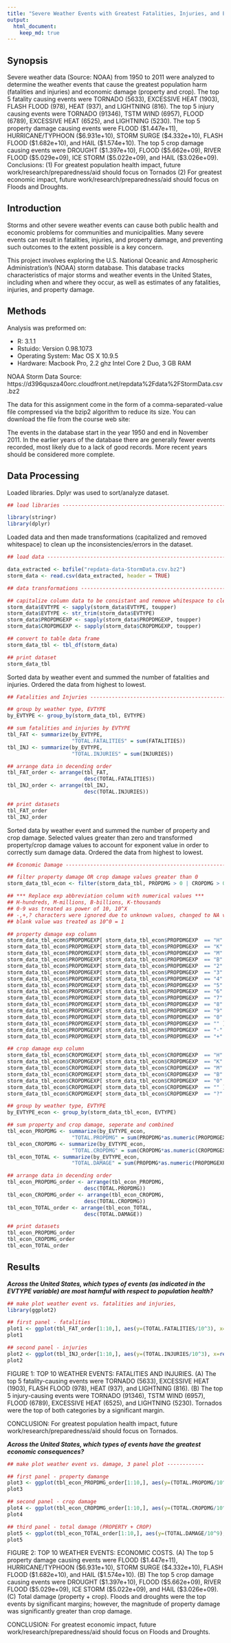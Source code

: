 ```yaml
---
title: "Severe Weather Events with Greatest Fatalities, Injuries, and Economic Damage in the United States 1950-2011"
output: 
  html_document:
    keep_md: true
---
```


## Synopsis

Severe weather data (Source: NOAA) from 1950 to 2011 were analyzed to determine the weather events that cause the greatest population harm (fatalities and injuries) and economic damage (property and crop). The top 5 fatality causing events were TORNADO (5633), EXCESSIVE HEAT (1903), FLASH FLOOD (978), HEAT (937), and LIGHTNING (816). The top 5 injury causing events were TORNADO (91346), TSTM WIND (6957), FLOOD (6789), EXCESSIVE HEAT (6525), and LIGHTNING (5230). The top 5 property damage causing events were FLOOD ($1.447e+11), HURRICANE/TYPHOON ($6.931e+10), STORM SURGE ($4.332e+10), FLASH FLOOD ($1.682e+10), and HAIL ($1.574e+10). The top 5 crop damage causing events were DROUGHT ($1.397e+10), FLOOD ($5.662e+09), RIVER FLOOD ($5.029e+09), ICE STORM ($5.022e+09), and HAIL ($3.026e+09). Conclusions: (1) For greatest population health impact, future work/research/preparedness/aid should focus on Tornados (2) For greatest economic impact, future work/research/preparedness/aid should focus on Floods and Droughts. 

## Introduction

Storms and other severe weather events can cause both public health and economic problems for communities and municipalities. Many severe events can result in fatalities, injuries, and property damage, and preventing such outcomes to the extent possible is a key concern.

This project involves exploring the U.S. National Oceanic and Atmospheric Administration's (NOAA) storm database. This database tracks characteristics of major storms and weather events in the United States, including when and where they occur, as well as estimates of any fatalities, injuries, and property damage.

## Methods

Analysis was preformed on:

* R: 3.1.1 
* Rstuido: Version 0.98.1073 
* Operating System: Mac OS X 10.9.5 
* Hardware: Macbook Pro, 2.2 ghz Intel Core 2 Duo, 3 GB RAM 

NOAA Storm Data Source: https://d396qusza40orc.cloudfront.net/repdata%2Fdata%2FStormData.csv.bz2

The data for this assignment come in the form of a comma-separated-value file compressed via the bzip2 algorithm to reduce its size. You can download the file from the course web site:

The events in the database start in the year 1950 and end in November 2011. In the earlier years of the database there are generally fewer events recorded, most likely due to a lack of good records. More recent years should be considered more complete.

## Data Processing 

Loaded libraries. Dplyr was used to sort/analyze dataset. 

```r

## load libraries --------------------------------------------------------------------------

library(stringr)
library(dplyr)

```

Loaded data and then made transformations (capitalized and removed whitespace) to clean up the inconsistencies/errors in the dataset. 

```r

## load data -------------------------------------------------------------------------------

data_extracted <- bzfile("repdata-data-StormData.csv.bz2")
storm_data <- read.csv(data_extracted, header = TRUE)

## data transformations --------------------------------------------------------------------

## capitalize column data to be consistant and remove whitespace to clean up data
storm_data$EVTYPE <- sapply(storm_data$EVTYPE, toupper)
storm_data$EVTYPE <- str_trim(storm_data$EVTYPE)
storm_data$PROPDMGEXP <- sapply(storm_data$PROPDMGEXP, toupper)
storm_data$CROPDMGEXP <- sapply(storm_data$CROPDMGEXP, toupper)

## convert to table data frame
storm_data_tbl <- tbl_df(storm_data)

## print dataset
storm_data_tbl
```

Sorted data by weather event and summed the number of fatalities and injuries. Ordered the data from highest to lowest. 

```r

## Fatalities and Injuries ----------------------------------------------------------

## group by weather type, EVTYPE
by_EVTYPE <- group_by(storm_data_tbl, EVTYPE)

## sum fatalities and injuries by EVTYPE
tbl_FAT <- summarize(by_EVTYPE, 
                     "TOTAL.FATALITIES" = sum(FATALITIES))
tbl_INJ <- summarize(by_EVTYPE, 
                     "TOTAL.INJURIES" = sum(INJURIES))

## arrange data in decending order
tbl_FAT_order <- arrange(tbl_FAT, 
                         desc(TOTAL.FATALITIES))
tbl_INJ_order <- arrange(tbl_INJ, 
                         desc(TOTAL.INJURIES))

## print datasets
tbl_FAT_order
tbl_INJ_order 

```

Sorted data by weather event and summed the number of property and crop damage. Selected values greater than zero and transformed property/crop damage values to account for exponent value in order to correctly sum damage data. Ordered the data from highest to lowest. 

```r

## Economic Damage -------------------------------------------------------------------------

## filter property damage OR crop damage values greater than 0
storm_data_tbl_econ <- filter(storm_data_tbl, PROPDMG > 0 | CROPDMG > 0)

## *** Replace exp abbreviation column with numerical values ***
## H-hundreds, M-millions, B-billions, K-thousands
## 0-9 was treated as power of 10, 10^X 
## -,+,? characters were ignored due to unknown values, changed to NA value
## blank value was treated as 10^0 = 1

## property damage exp column
storm_data_tbl_econ$PROPDMGEXP[ storm_data_tbl_econ$PROPDMGEXP  == "H" ] <- 100
storm_data_tbl_econ$PROPDMGEXP[ storm_data_tbl_econ$PROPDMGEXP  == "K" ] <- 1000 
storm_data_tbl_econ$PROPDMGEXP[ storm_data_tbl_econ$PROPDMGEXP  == "M" ] <- 1000000 
storm_data_tbl_econ$PROPDMGEXP[ storm_data_tbl_econ$PROPDMGEXP  == "B" ] <- 1000000000 
storm_data_tbl_econ$PROPDMGEXP[ storm_data_tbl_econ$PROPDMGEXP  == "2" ] <- 100 
storm_data_tbl_econ$PROPDMGEXP[ storm_data_tbl_econ$PROPDMGEXP  == "3" ] <- 1000
storm_data_tbl_econ$PROPDMGEXP[ storm_data_tbl_econ$PROPDMGEXP  == "4" ] <- 10000
storm_data_tbl_econ$PROPDMGEXP[ storm_data_tbl_econ$PROPDMGEXP  == "5" ] <- 100000
storm_data_tbl_econ$PROPDMGEXP[ storm_data_tbl_econ$PROPDMGEXP  == "6" ] <- 1000000 
storm_data_tbl_econ$PROPDMGEXP[ storm_data_tbl_econ$PROPDMGEXP  == "7" ] <- 10000000 
storm_data_tbl_econ$PROPDMGEXP[ storm_data_tbl_econ$PROPDMGEXP  == "8" ] <- 100000000 
storm_data_tbl_econ$PROPDMGEXP[ storm_data_tbl_econ$PROPDMGEXP  == "9" ] <- 1000000000 
storm_data_tbl_econ$PROPDMGEXP[ storm_data_tbl_econ$PROPDMGEXP  == "0" ] <- 1
storm_data_tbl_econ$PROPDMGEXP[ storm_data_tbl_econ$PROPDMGEXP  == "" ] <- 1
storm_data_tbl_econ$PROPDMGEXP[ storm_data_tbl_econ$PROPDMGEXP  == "-" ] <- NA
storm_data_tbl_econ$PROPDMGEXP[ storm_data_tbl_econ$PROPDMGEXP  == "+" ] <- NA

## crop damage exp column
storm_data_tbl_econ$CROPDMGEXP[ storm_data_tbl_econ$CROPDMGEXP  == "H" ] <- 100
storm_data_tbl_econ$CROPDMGEXP[ storm_data_tbl_econ$CROPDMGEXP  == "K" ] <- 1000 
storm_data_tbl_econ$CROPDMGEXP[ storm_data_tbl_econ$CROPDMGEXP  == "M" ] <- 1000000 
storm_data_tbl_econ$CROPDMGEXP[ storm_data_tbl_econ$CROPDMGEXP  == "B" ] <- 1000000000 
storm_data_tbl_econ$CROPDMGEXP[ storm_data_tbl_econ$CROPDMGEXP  == "0" ] <- 1
storm_data_tbl_econ$CROPDMGEXP[ storm_data_tbl_econ$CROPDMGEXP  == "" ] <- 1
storm_data_tbl_econ$CROPDMGEXP[ storm_data_tbl_econ$CROPDMGEXP  == "?" ] <- NA

## group by weather type, EVTYPE 
by_EVTYPE_econ <- group_by(storm_data_tbl_econ, EVTYPE)

## sum property and crop damage, seperate and combined
tbl_econ_PROPDMG <- summarize(by_EVTYPE_econ, 
                     "TOTAL.PROPDMG" = sum(PROPDMG*as.numeric(PROPDMGEXP)))
tbl_econ_CROPDMG <- summarize(by_EVTYPE_econ, 
                     "TOTAL.CROPDMG" = sum(CROPDMG*as.numeric(CROPDMGEXP)))
tbl_econ_TOTAL <- summarize(by_EVTYPE_econ, 
                     "TOTAL.DAMAGE" = sum(PROPDMG*as.numeric(PROPDMGEXP) + CROPDMG*as.numeric(CROPDMGEXP)) ) 

## arrange data in decending order
tbl_econ_PROPDMG_order <- arrange(tbl_econ_PROPDMG, 
                         desc(TOTAL.PROPDMG))
tbl_econ_CROPDMG_order <- arrange(tbl_econ_CROPDMG, 
                         desc(TOTAL.CROPDMG))
tbl_econ_TOTAL_order <- arrange(tbl_econ_TOTAL, 
                         desc(TOTAL.DAMAGE))

## print datasets
tbl_econ_PROPDMG_order
tbl_econ_CROPDMG_order
tbl_econ_TOTAL_order

```

## Results 

***Across the United States, which types of events (as indicated in the EVTYPE variable) are most harmful with respect to population health?***

```r

## make plot weather event vs. fatalities and injuries, 
library(ggplot2)

## first panel - fatalities 
plot1 <- ggplot(tbl_FAT_order[1:10,], aes(y=(TOTAL.FATALITIES/10^3), x=reorder(EVTYPE, TOTAL.FATALITIES))) + geom_bar(stat="identity") + coord_flip() + theme_bw() + labs(title = "TOP 10 WEATHER EVENTS: FATALITIES", x = "", y = "FATALITIES (Thousands, 10^3)")
plot1

## second panel - injuries
plot2 <- ggplot(tbl_INJ_order[1:10,], aes(y=(TOTAL.INJURIES/10^3), x=reorder(EVTYPE, TOTAL.INJURIES))) + geom_bar(stat="identity") + coord_flip() + theme_bw() + labs(title = "TOP 10 WEATHER EVENTS: INJURIES", x = "", y = "INJURIES (Thousands, 10^3)")
plot2
```

FIGURE 1: TOP 10 WEATHER EVENTS: FATALITIES AND INJURIES. (A) The top 5 fatality-causing events were TORNADO (5633), EXCESSIVE HEAT (1903), FLASH FLOOD (978), HEAT (937), and LIGHTNING (816). (B) The top 5 injury-causing events were TORNADO (91346), TSTM WIND (6957), FLOOD (6789), EXCESSIVE HEAT (6525), and LIGHTNING (5230). Tornados were the top of both categories by a significant margin.  
  
CONCLUSION: For greatest population health impact, future work/research/preparedness/aid should focus on Tornados. 
  
***Across the United States, which types of events have the greatest economic consequences?***  

```r

## make plot weather event vs. damage, 3 panel plot ------------

## first panel - property damange 
plot3 <- ggplot(tbl_econ_PROPDMG_order[1:10,], aes(y=(TOTAL.PROPDMG/10^9), x=reorder(EVTYPE, TOTAL.PROPDMG))) + geom_bar(stat="identity") + coord_flip() + theme_bw() + labs(title = "TOP 10 WEATHER EVENTS: ECONOMIC COSTS", x = "", y = "PROPERTY DAMAGE ($ Billons, 10^9)")
plot3

## second panel - crop damage
plot4 <- ggplot(tbl_econ_CROPDMG_order[1:10,], aes(y=(TOTAL.CROPDMG/10^9), x=reorder(EVTYPE, TOTAL.CROPDMG))) + geom_bar(stat="identity") + coord_flip() + theme_bw() + labs(title = "TOP 10 WEATHER EVENTS: ECONOMIC COSTS", x = "", y = "CROP DAMAGE ($ Billons, 10^9)")
plot4

## third panel - total damage (PROPERTY + CROP)
plot5 <- ggplot(tbl_econ_TOTAL_order[1:10,], aes(y=(TOTAL.DAMAGE/10^9), x=reorder(EVTYPE, TOTAL.DAMAGE))) + geom_bar(stat="identity") + coord_flip() + theme_bw() + labs(title = "TOP 10 WEATHER EVENTS: ECONOMIC COSTS", x = "", y = "TOTAL DAMAGE (PROPERTY + CROP) ($ Billons, 10^9)")
plot5

```

FIGURE 2: TOP 10 WEATHER EVENTS: ECONOMIC COSTS. (A) The top 5 property damage causing events were FLOOD ($1.447e+11), HURRICANE/TYPHOON ($6.931e+10), STORM SURGE ($4.332e+10), FLASH FLOOD ($1.682e+10), and HAIL ($1.574e+10). (B) The top 5 crop damage causing events were DROUGHT ($1.397e+10), FLOOD ($5.662e+09), RIVER FLOOD ($5.029e+09), ICE STORM ($5.022e+09), and HAIL ($3.026e+09). (C) Total damage (property + crop). Floods and droughts were the top events by significant margins; however, the magnitude of property damage was significantly greater than crop damage. 

CONCLUSION: For greatest economic impact, future work/research/preparedness/aid should focus on Floods and Droughts. 
